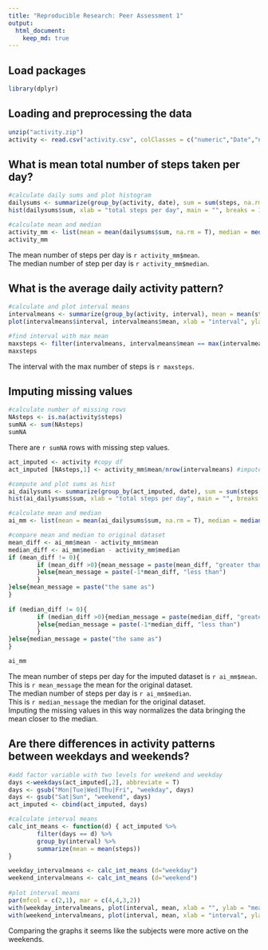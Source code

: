 ```yaml
---
title: "Reproducible Research: Peer Assessment 1"
output: 
  html_document:
    keep_md: true
---
```

## Load packages
```r
library(dplyr)
```

## Loading and preprocessing the data
```r
unzip("activity.zip")
activity <- read.csv("activity.csv", colClasses = c("numeric","Date","numeric"))
```

## What is mean total number of steps taken per day?
```r
#calculate daily sums and plot histogram
dailysums <- summarize(group_by(activity, date), sum = sum(steps, na.rm = T))
hist(dailysums$sum, xlab = "total steps per day", main = "", breaks = 10, col = "grey")

#calculate mean and median
activity_mm <- list(mean = mean(dailysums$sum, na.rm = T), median = median(dailysums$sum, na.rm =T)) 
activity_mm
```
The mean number of steps per day is `r activity_mm$mean`.  
The median number of step per day is `r activity_mm$median`.

## What is the average daily activity pattern?
```r
#calculate and plot interval means
intervalmeans <- summarize(group_by(activity, interval), mean = mean(steps, na.rm = T))
plot(intervalmeans$interval, intervalmeans$mean, xlab = "interval", ylab = "mean steps", main = "", type = "l")

#find interval with max mean
maxsteps <- filter(intervalmeans, intervalmeans$mean == max(intervalmeans$mean, na.rm = T))[,1] 
maxsteps
```
The interval with the max number of steps is `r maxsteps`.

## Imputing missing values
```r
#calculate number of missing rows
NAsteps <- is.na(activity$steps)
sumNA <- sum(NAsteps)
sumNA
```
There are `r sumNA` rows with missing step values.  

```r
act_imputed <- activity #copy df
act_imputed [NAsteps,1] <- activity_mm$mean/nrow(intervalmeans) #impute NAs with mean for all intervals

#compute and plot sums as hist
ai_dailysums <- summarize(group_by(act_imputed, date), sum = sum(steps, na.rm = T))
hist(ai_dailysums$sum, xlab = "total steps per day", main = "", breaks = 10, col = "grey")

#calculate mean and median
ai_mm <- list(mean = mean(ai_dailysums$sum, na.rm = T), median = median(ai_dailysums$sum, na.rm =T)) 

#compare mean and median to original dataset
mean_diff <- ai_mm$mean - activity_mm$mean
median_diff <- ai_mm$median - activity_mm$median
if (mean_diff != 0){
        if (mean_diff >0){mean_message = paste(mean_diff, "greater than")
        }else{mean_message = paste(-1*mean_diff, "less than")
        }
}else{mean_message = paste("the same as")
}
        
if (median_diff != 0){
        if (median_diff >0){median_message = paste(median_diff, "greater than")
        }else{median_message = paste(-1*median_diff, "less than")
        }
}else{median_message = paste("the same as")
}

ai_mm
```
The mean number of steps per day for the imputed dataset is `r ai_mm$mean`.   
This is `r mean_message` the mean for the original dataset.   
The median number of steps per day is `r ai_mm$median`.  
This is `r median_message` the median for the original dataset.   
Imputing the missing values in this way normalizes the data bringing the mean closer to the median.  

## Are there differences in activity patterns between weekdays and weekends?
```r
#add factor variable with two levels for weekend and weekday
days <-weekdays(act_imputed[,2], abbreviate = T)
days <- gsub("Mon|Tue|Wed|Thu|Fri", "weekday", days)
days <- gsub("Sat|Sun", "weekend", days) 
act_imputed <- cbind(act_imputed, days)

#calculate interval means
calc_int_means <- function(d) { act_imputed %>%
        filter(days == d) %>%
        group_by(interval) %>%
        summarize(mean = mean(steps))
}

weekday_intervalmeans <- calc_int_means (d="weekday")
weekend_intervalmeans <- calc_int_means (d="weekend")
        
#plot interval means
par(mfcol = c(2,1), mar = c(4,4,3,2))
with(weekday_intervalmeans, plot(interval, mean, xlab = "", ylab = "mean steps", main = "weekday", type = "l"))
with(weekend_intervalmeans, plot(interval, mean, xlab = "interval", ylab = "mean steps", main = "weekend",type = "l"))
```
  
  Comparing the graphs it seems like the subjects were more active on the weekends.